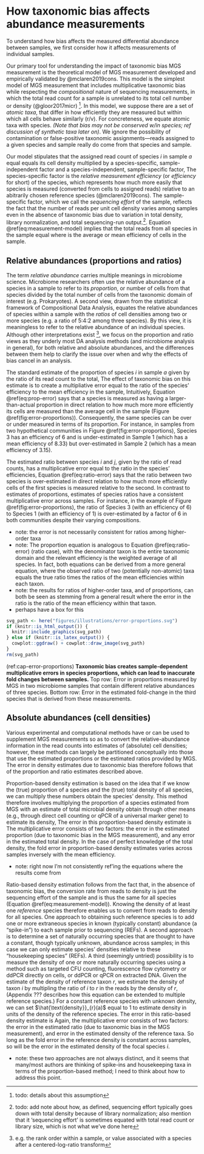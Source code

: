 # How taxonomic bias affects abundance measurements {#abundance-measurement}

To understand how bias affects the measured differential abundance between samples, we first consider how it affects measurements of individual samples.

Our primary tool for understanding the impact of taxonomic bias MGS measurement is the theoretical model of MGS measurement developed and empirically validated by @mclaren2019cons.
This model is the simplest model of MGS measurement that includes multiplicative taxonomic bias while respecting the *compositional* nature of sequencing measurements, in which the total read count for a sample is unrelated to its total cell number or density (@gloor2017micr) ^[todo: details about this assumption].
In this model, we suppose there are a set of *atomic taxa*, that differ in how efficiently they are measured but within which all cells behave similarly (r/v).
For concreteness, we equate atomic taxa with species. 
*(Note that bias may not be conserved w/in species; ref discussion of synthetic taxa later on)*.
We ignore the possibility of contamination or false-positive taxonomic assignments---reads assigned to a given species and sample really do come from that species and sample.

Our model stipulates that the assigned read count of species $i$ in sample $a$ equal equals its cell density multiplied by a species-specific, sample-independent factor and a species-independent, sample-specific factor,
\begin{align}
  (\#eq:measurement-model)
  \text{reads}_{i}(a)
  = \text{density}_{i}(a) \quad \cdot
    \underbrace{\text{efficiency}_{i}}_{\substack{\text{species specific,} \\  \text{sample independent}}}
    \cdot \quad
    \underbrace{\text{sequencing effort}(a)}_{\substack{\text{species independent,} \\  \text{sample specific}}}.
\end{align}
The species-specific factor is the *relative measurement efficiency* (or *efficiency* for short) of the species, which represents how much more easily that species is measured (converted from cells to assigned reads) relative to an abitrarily chosen reference species (@mclaren2019cons).
The sample-specific factor, which we call the *sequencing effort* of the sample, reflects the fact that the number of reads per unit cell density varies among samples even in the absence of taxonomic bias due to variation in total density, library normalization, and total sequencing-run output.^[todo: add note about how, as defined, sequencing effort typically goes down with total density because of library normalization; also mention that it 'sequencing effort' is sometimes equated with total read count or library size, which is not what we've done here].
Equation \@ref(eq:measurement-model) implies that the total reads from all species in the sample equal
\begin{align}
  (\#eq:total-reads)
  \text{total reads}(a)
    = \text{total density}(a) \cdot \text{mean efficiency}(a) \cdot \text{sequencing effort}(a),
\end{align}
where 
\begin{align}
  (\#eq:mean-efficiency)
  \text{mean efficiency}(a) 
  \equiv \frac{\sum_{j}\text{density}_j(a)\cdot \text{efficiency}_j}{\text{total density}(a)}
\end{align}
is the average or mean efficiency of cells in the sample.

## Relative abundances (proportions and ratios)

The term *relative abundance* carries multiple meanings in microbiome science.
Microbiome researchers often use the relative abundance of a species in a sample to refer to its *proportion*, or number of cells from that species divided by the total number of cells from the taxonomic domain of interest (e.g. Prokaryotes).
A second view, drawn from the statistical framework of Compositional Data Analysis, equates the relative abundances of species within a sample with the *ratios* of cell densities among two or more species (e.g. a ratio of 5:4:2 among three species).
By this view, it is meaningless to refer to the relative abundance of an individual species.
<!-- (Although a proportion is also technically a ratio [of a species to a higher-level taxon], here we use 'ratio' to refer specifically to ratios among species.) -->
Although other interpretations exist ^[e.g. the rank order within a sample, or value associated with a species after a centered-log-ratio transform], we focus on the proportion and ratio views as they underly most DA analysis methods (and microbiome analysis in general), for both relative and absolute abundances, and the differences between them help to clarify the issue over when and why the effects of bias cancel in an analysis.

The standard estimate of the proportion of species $i$ in sample $a$ given by the ratio of its read count to the total,
\begin{align*}
  \hat{\text{prop}}_{i}(a) = \frac{\text{reads}_i(a)}{\text{total reads(a)}}.
\end{align*}
The effect of taxonomic bias on this estimate is to create a multipliative error equal to the ratio of the species' efficiency to the mean efficiency in the sample,
\begin{align}
  (\#eq:prop-error)
  \hat{\text{prop}}_{i}(a)
  &= \text{prop}_{i}(a) \cdot \frac{\text{efficiency}_{i}}{\text{mean efficiency}(a)}.
\end{align}
Intuitively, Equation \@ref(eq:prop-error) says that a species is measured as having a larger-than-actual proportion in direct relation to how much more more efficiently its cells are measured than the average cell in the sample (Figure \@ref(fig:error-proportions)).
Consequently, the same species can be over or under measured in terms of its proportion.
For instance, in samples from two hypothetical communities in Figure \@ref(fig:error-proportions), Species 3 has an efficiency of 6 and is under-estimated in Sample 1 (which has a mean efficiency of 8.33) but over-estimated in Sample 2 (which has a mean efficiency of 3.15).

The estimated ratio between species $i$ and $j$, given by the ratio of read counts, 
\begin{align*}
  \hat{\text{ratio}}_{i/j}(a) = \frac{\text{reads}_i(a)}{\text{reads}_j(a)},
\end{align*}
has a multiplicative error equal to the ratio in the species' efficiencies,
\begin{align}
  (\#eq:ratio-error)
  \hat{\text{ratio}}_{i/j}(a)
%  \frac{\text{reads}_{i}(a)}{\text{reads}_{j}(a)}
  &= \frac{\text{density}_{i}(a)}{\text{density}_{j}(a)} \cdot \frac{\text{efficiency}_{i}}{\text{efficiency}_{j}}.
\end{align}
Equation \@ref(eq:ratio-error) says that the ratio between two species is over-estimated in direct relation to how much more efficiently cells of the first species is measured relative to the second.
In contrast to estimates of proportions, estimates of species ratios have a consistent multiplicative error across samples.
For instance, in the example of Figure \@ref(fig:error-proportions), the ratio of Species 3 (with an efficiency of 6) to Species 1 (with an efficiency of 1) is over-estimated by a factor of 6 in both communities despite their varying compositions.

- note: the error is not necessarily consistent for ratios among higher-order taxa
- note: The proportion equation is analogous to Equation \@ref(eq:ratio-error) (ratio case), with the denominator taxon is the entire taxonomic domain and the relevant efficiency is the weighted average of all species. In fact, both equations can be derived from a more general equation, where the observed ratio of two (potentially non-atomic) taxa equals the true ratio times the ratios of the mean efficiencies within each taxon.
- note: the results for ratios of higher-order taxa, and of proportions, can both be seen as stemming from a general result where the error in the ratio is the ratio of the mean efficiency within that taxon.
- perhaps have a box for this

<!-- begin figure -->

```r
svg_path <- here("figures/illustrations/error-proportions.svg")
if (knitr::is_html_output()) {
  knitr::include_graphics(svg_path)
} else if (knitr::is_latex_output()) {
  cowplot::ggdraw() + cowplot::draw_image(svg_path)
}
rm(svg_path)
```

(ref:cap-error-proportions) **Taxonomic bias creates sample-dependent multiplicative errors in species proportions, which can lead to inaccurate fold changes between samples.** Top row: Error in proportions measured by MGS in two microbiome samples that contain different relative abundances of three species. Bottom row: Error in the estimated fold-change in the third species that is derived from these measurements.

<!-- end figure -->

## Absolute abundances (cell densities)

Various experimental and computational methods have or can be used to supplement MGS measurements so as to convert the relative-abundance information in the read counts into estimates of (absolute) cell densities;
however, these methods can largely be partitioned conceptually into those that use the estimated proportions or the estimated ratios provided by MGS.
The error in density estimates due to taxonomic bias therefore follows that of the proportion and ratio estimates described above.

Proportion-based density estimation is based on the idea that if we know the (true) proportion of a species and the (true) total density of all species, we can multiply these numbers obtain the species' density.
This method therefore involves multiplying the proportion of a species estimated from MGS with an estimate of total microbial density obtain through other means (e.g., through direct cell counting or qPCR of a universal marker gene) to estimate 
its density,
\begin{align}
  (\#eq:density-prop-est)
  \hat{\text{density}}_{i}(a) 
  = \hat{\text{prop}}_{i}(a) \cdot \hat{\text{total density}}(a).
\end{align}
The error in this proportion-based density estimate is
\begin{align}
  (\#eq:density-prop-error)
  \hat{\text{density}}_{i}(a) 
  = \text{density}_{i}(a) \cdot \frac{\text{efficiency}_{i}}{\text{mean efficiency}(a)} 
  \cdot \substack{\text{fold error in} \\ \hat{\text{total density}}(a)}.
\end{align}
The multiplicative error consists of two factors: the error in the estimated proportion (due to taxonomic bias in the MGS measurement), and any error in the estimated total density.
In the case of perfect knowledge of the total density, the fold error in proportion-based density estimates varies across samples inversely with the mean efficiency.

- note: right now I'm not consistently ref'ing the equations where the results come from

Ratio-based density estimation follows from the fact that, in the absence of taxonomic bias, the conversion rate from reads to density is just the sequencing effort of the sample and is thus the same for all species (Equation \@ref(eq:measurement-model)).
Knowing the density of at least one _reference_ species therefore enables us to convert from reads to density for all species.
One approach to obtaining such reference species is to add one or more extraneous species in known (typically constant) abundance (a "spike-in") to each sample prior to sequencing (REFs).
A second approach is to determine a set of naturally occurring species that are thought to have a constant, though typically unknown, abundance across samples; in this case we can only estimate species' densities relative to these "housekeeping species" (REFs).
A third (seemingly untried) possibility is to measure the density of one or more naturally occurring species using a method such as targeted CFU counting, fluorescence flow cytometry or ddPCR directly on cells, or ddPCR or qPCR on extracted DNA.
Given the estimate of the density of reference taxon $r$, we estimate the density of taxon $i$ by multipling the ratio of $i$ to $r$ in the reads by the density of $r$,
\begin{align}
  (\#eq:density-ratio-est)
  \hat{\text{density}}_{i}(a) = \frac{\text{reads}_{i}(a)}{\text{reads}_{r}(a)} \cdot \hat{\text{density}}_{r}(a)
\end{align}
(Appendix ??? describes how this equation can be extended to multiple reference species.)
For a constant reference species with unknown density, we can set $\hat{\text{density}}_{r}(a)$ equal to 1 to estimate density in units of the density of the reference species.
The error in this ratio-based density estimate is
\begin{align}
  (\#eq:density-ratio-error)
  \hat{\text{density}}_{i}(a) 
  = \text{density}_{i}(a) \cdot \frac{\text{efficiency}_{i}}{\text{efficiency}_{r}} 
  \cdot \substack{\text{fold error in} \\ \hat{\text{density}}_{r}(a)}.
\end{align}
Again, the multiplicative error consists of two factors: the error in the estimated ratio (due to taxonomic bias in the MGS measurement), and error in the estimated density of the reference taxa.
So long as the fold error in the reference density is constant across samples, so will be the error in the estimated density of the focal species $i$.

- note: these two approaches are not always distinct, and it seems that many/most authors are thinking of spike-ins and housekeeping taxa in terms of the proportion-based method; I need to think about how to address this point. 
